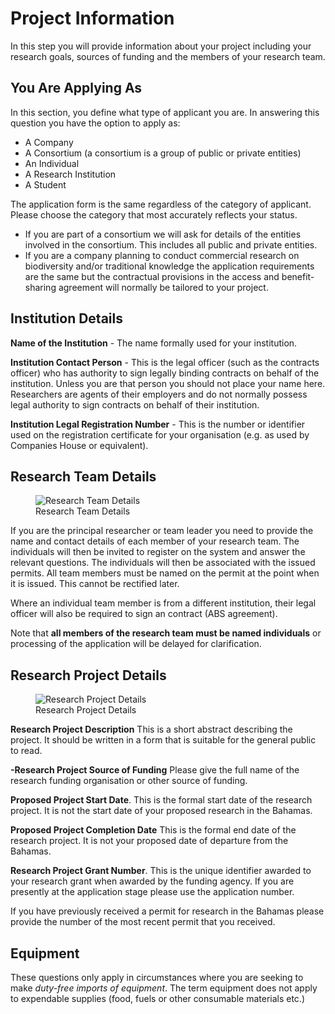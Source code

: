 # Project Information

In this step you will provide information about your project including your research goals, sources of funding and the members of your research team.

## You Are Applying As

In this section, you define what type of applicant you are. In answering this question you have the option to apply as:

- A Company
- A Consortium (a consortium is a group of public or private entities)
- An Individual
- A Research Institution
- A Student

The application form is the same regardless of the category of applicant. Please choose the category that most accurately reflects your status. 

- If you are part of a consortium we will ask for details of the entities involved in the consortium. This includes all public and private entities.
- If you are a company planning to conduct commercial research on biodiversity and/or traditional knowledge the application requirements are the same but the contractual provisions in the access and benefit-sharing agreement will normally be tailored to your project. 

## Institution Details

**Name of the Institution** - The name formally used for your institution. 

**Institution Contact Person** - This is the legal officer (such as the contracts officer) who has authority to sign legally binding contracts on behalf of the institution. Unless you are that person you should not place your name here. Researchers are agents of their employers and do not normally possess legal authority to sign contracts on behalf of their institution. 

**Institution Legal Registration Number** - This is the number or identifier used on the registration certificate for your organisation (e.g. as used by Companies House or equivalent).

## Research Team Details

![Research Team Details](images/research_team_details.png)

If you are the principal researcher or team leader you need to provide the name and contact details of each member of your research team. The individuals will then be invited to register on the system and answer the relevant questions. The individuals will then be associated with the issued permits. All team members must be named on the permit at the point when it is issued. This cannot be rectified later.

Where an individual team member is from a different institution, their legal officer will also be required to sign an contract (ABS agreement).

Note that **all members of the research team must be named individuals** or processing of the application will be delayed for clarification.

## Research Project Details

![Research Project Details](images/research_project_details.png)

**Research Project Description** This is a short abstract describing the project. It should be written in a form that is suitable for the general public to read.

**-Research Project Source of Funding** Please give the full name of the research funding organisation or other source of funding.

**Proposed Project Start Date**. This is the formal start date of the research project. It is not the start date of your proposed research in the Bahamas.

**Proposed Project Completion Date** This is the formal end date of the research project. It is not your proposed date of departure from the Bahamas.

**Research Project Grant Number**. This is the unique identifier awarded to your research grant when awarded by the funding agency. If you are presently at the application stage please use the application number.

If you have previously received a permit for research in the Bahamas please provide the number of the most recent permit that you received.

## Equipment

These questions only apply in circumstances where you are seeking to make _duty-free imports of equipment_. The term equipment does not apply to expendable supplies (food, fuels or other consumable materials etc.)
